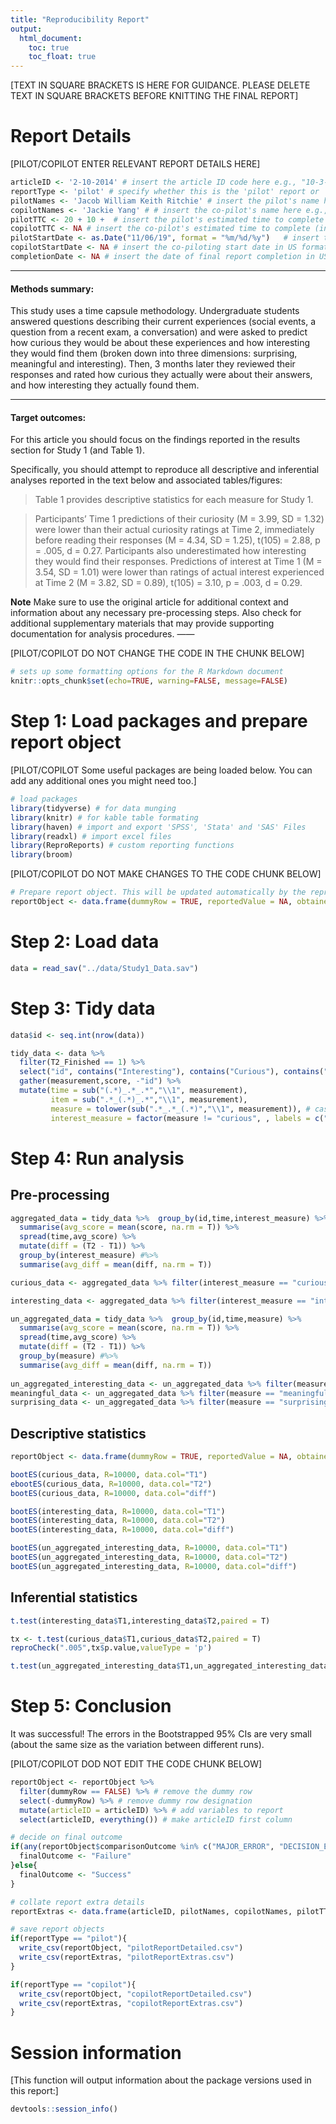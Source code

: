 ```yaml
---
title: "Reproducibility Report"
output:
  html_document:
    toc: true
    toc_float: true
---
```


[TEXT IN SQUARE BRACKETS IS HERE FOR GUIDANCE. PLEASE DELETE TEXT IN SQUARE BRACKETS BEFORE KNITTING THE FINAL REPORT]

# Report Details

[PILOT/COPILOT ENTER RELEVANT REPORT DETAILS HERE]

```r
articleID <- '2-10-2014' # insert the article ID code here e.g., "10-3-2015"
reportType <- 'pilot' # specify whether this is the 'pilot' report or 'copilot' report
pilotNames <- 'Jacob William Keith Ritchie' # insert the pilot's name here e.g., "Tom Hardwicke".
copilotNames <- 'Jackie Yang' # # insert the co-pilot's name here e.g., "Michael Frank".
pilotTTC <- 20 + 10 +  # insert the pilot's estimated time to complete (in minutes, it is fine to approximate) e.g., 120
copilotTTC <- NA # insert the co-pilot's estimated time to complete (in minutes, it is fine to approximate) e.g., 120
pilotStartDate <- as.Date("11/06/19", format = "%m/%d/%y")   # insert the piloting start date in US format e.g., as.Date("01/25/18", format = "%m/%d/%y")
copilotStartDate <- NA # insert the co-piloting start date in US format e.g., as.Date("01/25/18", format = "%m/%d/%y")
completionDate <- NA # insert the date of final report completion in US format e.g., as.Date("01/25/18", format = "%m/%d/%y")
```

------

#### Methods summary: 

This study uses a time capsule methodology. Undergraduate students answered questions describing their current experiences (social events, a question from a recent exam, a conversation) and were asked to predict how curious they would be about these experiences and how interesting they would find them (broken down into three dimensions: surprising, meaningful and interesting). Then, 3 months later they reviewed their responses and rated how curious they actually were about their answers, and how interesting they actually found them.

------

#### Target outcomes: 

For this article you should focus on the findings reported in the results section for Study 1 (and Table 1).

Specifically, you should attempt to reproduce all descriptive and inferential analyses reported in the text below and associated tables/figures:

> Table 1 provides descriptive statistics for each measure
for Study 1.

> Participants’ Time 1 predictions of their curiosity (M = 3.99, SD = 1.32) were lower than their actual curiosity ratings at Time 2, immediately before reading their responses (M = 4.34, SD = 1.25), t(105) = 2.88, p = .005, d = 0.27. Participants also underestimated how interesting they would find their responses. Predictions of interest at Time 1 (M = 3.54, SD = 1.01) were lower than ratings of actual interest experienced at Time 2 (M = 3.82, SD = 0.89), t(105) = 3.10, p = .003, d = 0.29.

**Note**
Make sure to use the original article for additional context and information about any necessary pre-processing steps. Also check for additional supplementary materials that may provide supporting documentation for analysis procedures.
------

[PILOT/COPILOT DO NOT CHANGE THE CODE IN THE CHUNK BELOW]  

```r
# sets up some formatting options for the R Markdown document
knitr::opts_chunk$set(echo=TRUE, warning=FALSE, message=FALSE)
```

# Step 1: Load packages and prepare report object

[PILOT/COPILOT Some useful packages are being loaded below. You can add any additional ones you might need too.]

```r
# load packages
library(tidyverse) # for data munging
library(knitr) # for kable table formating
library(haven) # import and export 'SPSS', 'Stata' and 'SAS' Files
library(readxl) # import excel files
library(ReproReports) # custom reporting functions
library(broom)
```

[PILOT/COPILOT DO NOT MAKE CHANGES TO THE CODE CHUNK BELOW]

```r
# Prepare report object. This will be updated automatically by the reproCheck function each time values are compared
reportObject <- data.frame(dummyRow = TRUE, reportedValue = NA, obtainedValue = NA, valueType = NA, percentageError = NA, comparisonOutcome = NA, eyeballCheck = NA)
```

# Step 2: Load data

```r
data = read_sav("../data/Study1_Data.sav")
```

# Step 3: Tidy data

```r

data$id <- seq.int(nrow(data)) 

tidy_data <- data %>% 
  filter(T2_Finished == 1) %>% 
  select("id", contains("Interesting"), contains("Curious"), contains("Meaningful"), contains("Surprised"), -contains("diff"), -c("T1_Interesting", "T2_Interesting","T1_Curious", "T2_Curious","T1_Meaningful", "T2_Meaningful","T1_Surprised", "T2_Surprised")) %>%
  gather(measurement,score, -"id") %>% 
  mutate(time = sub("(.*)_.*_.*","\\1", measurement),
         item = sub(".*_(.*)_.*","\\1", measurement),
         measure = tolower(sub(".*_.*_(.*)","\\1", measurement)), # case is inconsistent, so make all lowercase
         interest_measure = factor(measure != "curious", , labels = c("curious", "interesting"))) 
```

# Step 4: Run analysis

## Pre-processing

```r

aggregated_data = tidy_data %>%  group_by(id,time,interest_measure) %>% 
  summarise(avg_score = mean(score, na.rm = T)) %>% 
  spread(time,avg_score) %>%
  mutate(diff = (T2 - T1)) %>%
  group_by(interest_measure) #%>% 
  summarise(avg_diff = mean(diff, na.rm = T))

curious_data <- aggregated_data %>% filter(interest_measure == "curious")

interesting_data <- aggregated_data %>% filter(interest_measure == "interesting")

un_aggregated_data = tidy_data %>%  group_by(id,time,measure) %>% 
  summarise(avg_score = mean(score, na.rm = T)) %>% 
  spread(time,avg_score) %>%
  mutate(diff = (T2 - T1)) %>%
  group_by(measure) #%>% 
  summarise(avg_diff = mean(diff, na.rm = T))
  
un_aggregated_interesting_data <- un_aggregated_data %>% filter(measure == "interesting")
meaningful_data <- un_aggregated_data %>% filter(measure == "meaningful")
surprising_data <- un_aggregated_data %>% filter(measure == "surprising")

```

## Descriptive statistics

```r
reportObject <- data.frame(dummyRow = TRUE, reportedValue = NA, obtainedValue = NA, valueType = NA, percentageError = NA, comparisonOutcome = NA, eyeballCheck = NA)

bootES(curious_data, R=10000, data.col="T1")
ebootES(curious_data, R=10000, data.col="T2")
bootES(curious_data, R=10000, data.col="diff")

bootES(interesting_data, R=10000, data.col="T1")
bootES(interesting_data, R=10000, data.col="T2")
bootES(interesting_data, R=10000, data.col="diff")

bootES(un_aggregated_interesting_data, R=10000, data.col="T1")
bootES(un_aggregated_interesting_data, R=10000, data.col="T2")
bootES(un_aggregated_interesting_data, R=10000, data.col="diff")

```

## Inferential statistics

```r

t.test(interesting_data$T1,interesting_data$T2,paired = T)

tx <- t.test(curious_data$T1,curious_data$T2,paired = T)
reproCheck(".005",tx$p.value,valueType = 'p')

t.test(un_aggregated_interesting_data$T1,un_aggregated_interesting_data$T2,paired = T)


```

# Step 5: Conclusion

It was successful! The errors in the Bootstrapped 95% CIs are very small (about the same size as the variation between different runs).


[PILOT/COPILOT DOD NOT EDIT THE CODE CHUNK BELOW]

```r
reportObject <- reportObject %>%
  filter(dummyRow == FALSE) %>% # remove the dummy row
  select(-dummyRow) %>% # remove dummy row designation
  mutate(articleID = articleID) %>% # add variables to report 
  select(articleID, everything()) # make articleID first column

# decide on final outcome
if(any(reportObject$comparisonOutcome %in% c("MAJOR_ERROR", "DECISION_ERROR"))){
  finalOutcome <- "Failure"
}else{
  finalOutcome <- "Success"
}

# collate report extra details
reportExtras <- data.frame(articleID, pilotNames, copilotNames, pilotTTC, copilotTTC, pilotStartDate, copilotStartDate, completionDate, finalOutcome)

# save report objects
if(reportType == "pilot"){
  write_csv(reportObject, "pilotReportDetailed.csv")
  write_csv(reportExtras, "pilotReportExtras.csv")
}

if(reportType == "copilot"){
  write_csv(reportObject, "copilotReportDetailed.csv")
  write_csv(reportExtras, "copilotReportExtras.csv")
}
```

# Session information

[This function will output information about the package versions used in this report:]

```r
devtools::session_info()
```
